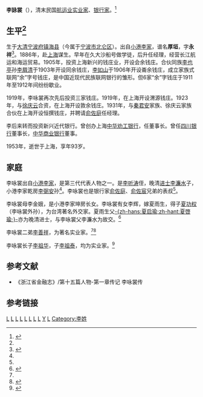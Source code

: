 '''李詠裳'''（{{bd|1860年||1953年||}}），清末民国[[航运业|航运业]][[实业家|实业家]]、[[银行家|银行家]]。<ref name="李詠裳">{{cite web|title=百年家族 小港李家——李咏裳|url=http://old.blnews.com.cn/gb/node2/node342/node760/node762/userobject7ai73266.html|publisher=北仑新闻网|date=2009年1月19日|accessdate=2014-01-27|archive-date=2014-02-01|archive-url=https://web.archive.org/web/20140201180333/http://old.blnews.com.cn/gb/node2/node342/node760/node762/userobject7ai73266.html|dead-url=yes}}</ref>

==生平<ref name="李詠裳"/>==

生于[[大清|大清]][[宁波府|宁波府]][[镇海县|镇海县]]（今属于[[宁波市|宁波市]][[北仑区|北仑区]]）。出自[[小港李家|小港李家]]，谱名'''厚垣'''，字'''永祥'''<ref name="父亲李詠裳">{{cite web|title=我的回忆|url=http://xgls.vicp.net/xgls/%E5%B0%8F%E6%B8%AF%E6%9D%8E%E6%B0%8F%E7%A0%94%E7%A9%B6%E4%B8%93%E8%91%97/%E3%80%8A%E5%B0%8F%E6%B8%AF%E6%9D%8E%E6%B0%8F%E3%80%8B/5-1%E6%88%91%E7%9A%84%E5%9B%9E%E5%BF%86%E2%80%94%E6%9D%8E%E7%A5%96%E6%B3%B0.htm|author=李祖泰|accessdate=2014-01-27|deadurl=yes|archiveurl=https://web.archive.org/web/20140201215920/http://xgls.vicp.net/xgls/%E5%B0%8F%E6%B8%AF%E6%9D%8E%E6%B0%8F%E7%A0%94%E7%A9%B6%E4%B8%93%E8%91%97/%E3%80%8A%E5%B0%8F%E6%B8%AF%E6%9D%8E%E6%B0%8F%E3%80%8B/5-1%E6%88%91%E7%9A%84%E5%9B%9E%E5%BF%86%E2%80%94%E6%9D%8E%E7%A5%96%E6%B3%B0.htm|archivedate=2014-02-01}}</ref>。1886年，赴[[上海|上海]]谋生。早年在久大沙船号做学徒，后升任经理，经营长江航运和海运贸易。1905年，投资上海新兴的钱庄业，开设会余钱庄。合伙同族[[李也亭|李也亭]]孙[[李屑清|李屑清]]于1903年开设同余钱庄，[[李如山|李如山]]于1906年开设崙余钱庄，成立家族式联网“余”字号钱庄，是中国近现代民族联网银行的雏形。但6家“余”字钱庄于1911年至1912年间纷纷歇业。

1919年，李咏裳再次先后投资三家钱庄。1919年，在上海开设渭源钱庄。1923年，与[[徐庆云|徐庆云]]合资，在上海开设敦余钱庄。1931年，与[[秦君安|秦君安]]家族、徐庆云家族合伙在上海开设恒撰钱庄，并聘请[[俞佐庭|俞佐庭]]任经理。

李后来转而投资新兴近代银行。曾创办上海[[中华劝工银行|中华劝工银行]]，任董事长。曾任[[四川银行|四川银行]]董事长，[[中华商业银行|中华商业银行]]董事。

1953年，逝世于上海，享年93岁。

==家庭==

李咏裳出自[[小港李家|小港李家]]，是第三代代表人物之一。是[[李听涛|李听涛]]侄，晚清[[进士|进士]][[李濂水|李濂水]]子，小港李家乾房[[李弼安|李弼安]]孙<ref name="李詠裳"/>。李咏裳也是银行家[[俞佐庭|俞佐庭]]、[[俞佐宸|俞佐宸]]兄弟的表叔<ref name="父亲李詠裳"/>。

李咏裳母李金娥，是小港李家坤房长女。李咏裳有女李辉，嫁夏雨生，得子[[夏功权|夏功权]]（李咏裳外孙），为台湾著名外交家。夏雨生父[[夏啓瑜|-{zh-hans:夏启瑜;zh-hant:夏啓瑜;}-]]亦为晚清进士，与李咏裳父李濂水为故交。<ref name="夏功权">{{cite web|title=我的表哥夏功权先生|url=http://xgls.vicp.net/xgls/%E6%88%91%E7%9A%84%E8%A1%A8%E5%93%A5%E5%A4%8F%E5%8A%9F%E6%9D%83.htm|accessdate=2014-01-27|author=林放放|deadurl=yes|archiveurl=https://web.archive.org/web/20090723210006/http://xgls.vicp.net/xgls/%E6%88%91%E7%9A%84%E8%A1%A8%E5%93%A5%E5%A4%8F%E5%8A%9F%E6%9D%83.htm|archivedate=2009年7月23日|df=}}</ref>

李咏裳二弟[[李善祥|李善祥]]，为著名实业家。<ref name="夏功权"/><ref name="李祖平">{{cite web |title=江南望族小港李家风云录第十回——杨振宁的同学李祖平 |url=http://daily.cnnb.com.cn/dnsb/html/2009-07/05/content_98977.htm |publisher=[[东南商报|东南商报]] |date=2009年7月5日 星期日 |accessdate=2014-01-27 |archive-date=2014-02-03 |archive-url=https://web.archive.org/web/20140203001426/http://daily.cnnb.com.cn/dnsb/html/2009-07/05/content_98977.htm |dead-url=no }}</ref>

李咏裳长子[[李祖华|李祖华]]，子[[李祖泰|李祖泰]]，均为实业家。<ref name="李家">{{cite web |title=李詠裳做大李家产业 |url=http://cmspub.cnnb.com.cn/dnsbwlb/system/2009/05/24/010059307.shtml |date=09年05月24日 07:43:11 |accessdate=2014-01-27 |publisher=东南商报 |archive-url=https://web.archive.org/web/20140203002927/http://cmspub.cnnb.com.cn/dnsbwlb/system/2009/05/24/010059307.shtml |archive-date=2014-02-03 |dead-url=yes }}</ref>

==参考文献==
* 《浙江省金融志》/第十五篇人物-第一章传记 李咏裳传

==参考链接==
{{reflist|2}}

[[Category:1840年出生|L]]
[[Category:1953年逝世|L]]
[[Category:宁波船帮|L]]
[[Category:宁波裔上海人|L]]
[[Category:中国企业家|L]]
[[Category:中国银行家|L]]
[[Category:镇海县人|L]]
[[Category:宁波人|L]]
[[Category:小港李家|Y]]
[[Category:宁波商帮|L]]
[[Category:李姓|Category:李姓]]